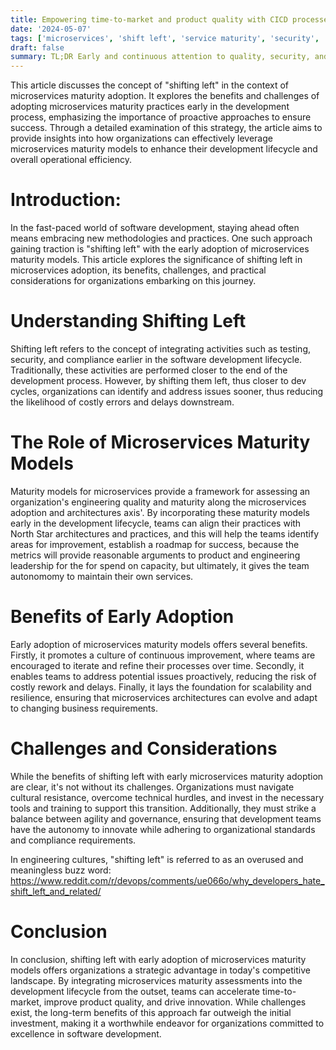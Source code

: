 ```yaml
---
title: Empowering time-to-market and product quality with CICD processes.
date: '2024-05-07'
tags: ['microservices', 'shift left', 'service maturity', 'security', 'operational efficiency']
draft: false
summary: TL;DR Early and continuous attention to quality, security, and deployment considerations, will ultimatly result in more reliable and efficient software development processes.
---
```


This article discusses the concept of "shifting left" in the context of microservices maturity adoption. It explores the benefits and challenges of adopting microservices maturity practices early in the development process, emphasizing the importance of proactive approaches to ensure success. Through a detailed examination of this strategy, the article aims to provide insights into how organizations can effectively leverage microservices maturity models to enhance their development lifecycle and overall operational efficiency.

# Introduction:

In the fast-paced world of software development, staying ahead often means embracing new methodologies and practices. One such approach gaining traction is "shifting left" with the early adoption of microservices maturity models. This article explores the significance of shifting left in microservices adoption, its benefits, challenges, and practical considerations for organizations embarking on this journey.

# Understanding Shifting Left

Shifting left refers to the concept of integrating activities such as testing, security, and compliance earlier in the software development lifecycle. Traditionally, these activities are performed closer to the end of the development process. However, by shifting them left, thus closer to dev cycles, organizations can identify and address issues sooner, thus reducing the likelihood of costly errors and delays downstream.

# The Role of Microservices Maturity Models

Maturity models for microservices provide a framework for assessing an organization's engineering quality and maturity along the microservices adoption and architectures axis'. By incorporating these maturity models early in the development lifecycle, teams can align their practices with North Star architectures and practices, and this will help the teams identify areas for improvement, establish a roadmap for success, because the metrics will provide reasonable arguments to product and engineering leadership for the for spend on capacity, but ultimately, it gives the team autonomomy to maintain their own services.

# Benefits of Early Adoption

Early adoption of microservices maturity models offers several benefits. Firstly, it promotes a culture of continuous improvement, where teams are encouraged to iterate and refine their processes over time. Secondly, it enables teams to address potential issues proactively, reducing the risk of costly rework and delays. Finally, it lays the foundation for scalability and resilience, ensuring that microservices architectures can evolve and adapt to changing business requirements.

# Challenges and Considerations

While the benefits of shifting left with early microservices maturity adoption are clear, it's not without its challenges. Organizations must navigate cultural resistance, overcome technical hurdles, and invest in the necessary tools and training to support this transition. Additionally, they must strike a balance between agility and governance, ensuring that development teams have the autonomy to innovate while adhering to organizational standards and compliance requirements.

In engineering cultures, "shifting left" is referred to as an overused and meaningless buzz word:
https://www.reddit.com/r/devops/comments/ue066o/why_developers_hate_shift_left_and_related/

# Conclusion

In conclusion, shifting left with early adoption of microservices maturity models offers organizations a strategic advantage in today's competitive landscape. By integrating microservices maturity assessments into the development lifecycle from the outset, teams can accelerate time-to-market, improve product quality, and drive innovation. While challenges exist, the long-term benefits of this approach far outweigh the initial investment, making it a worthwhile endeavor for organizations committed to excellence in software development.
